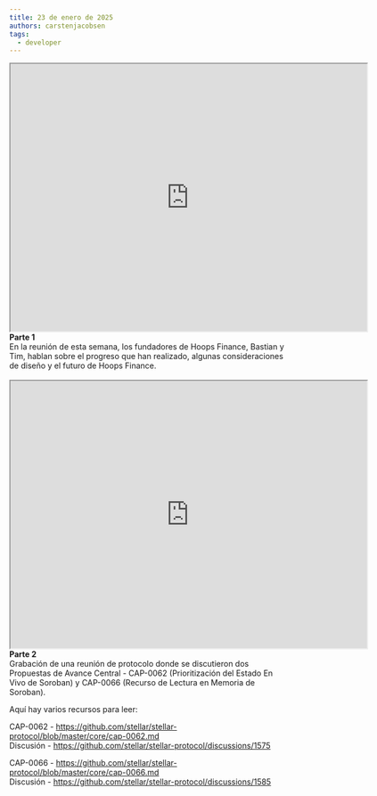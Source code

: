 ```yaml
---
title: 23 de enero de 2025
authors: carstenjacobsen
tags:
  - developer
---
```


<iframe
  src="https://www.youtube.com/embed/51SitOUZySk?si=kp4YlrPo4ziqPTuJ"
  width="640"
  height="480"
  allow="autoplay"
></iframe>
<br />
<b>Parte 1</b>
<br />
En la reunión de esta semana, los fundadores de Hoops Finance, Bastian y Tim, hablan sobre el
progreso que han realizado, algunas consideraciones de diseño y el futuro de Hoops
Finance.
<br />
<br />
<iframe
  src="https://www.youtube.com/embed/JDlIL5y5bn8?si=-B_KZGGvgcMJkCD3"
  width="640"
  height="480"
  allow="autoplay"
></iframe>
<br />
<b>Parte 2</b>
<br />
Grabación de una reunión de protocolo donde se discutieron dos Propuestas de Avance Central -
CAP-0062 (Prioritización del Estado En Vivo de Soroban) y CAP-0066 (Recurso de Lectura en Memoria de Soroban).

Aquí hay varios recursos para leer:

CAP-0062 - https://github.com/stellar/stellar-protocol/blob/master/core/cap-0062.md<br /> Discusión - https://github.com/stellar/stellar-protocol/discussions/1575

CAP-0066 - https://github.com/stellar/stellar-protocol/blob/master/core/cap-0066.md<br /> Discusión - https://github.com/stellar/stellar-protocol/discussions/1585
